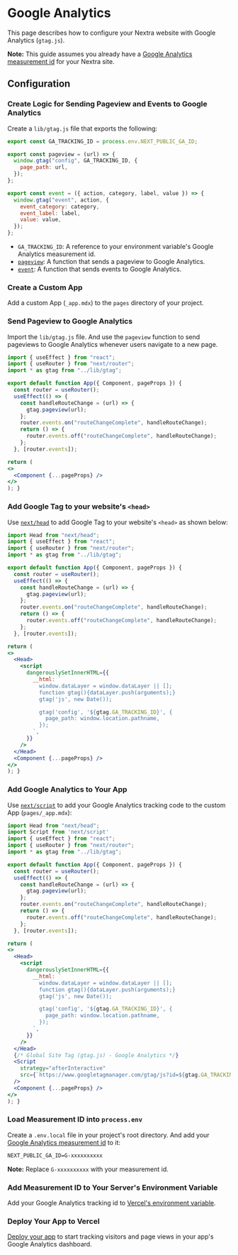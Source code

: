 
# Google Analytics

This page describes how to configure your Nextra website with Google Analytics (`gtag.js`).

**Note:** This guide assumes you already have a [Google Analytics measurement id](https://support.google.com/analytics/answer/9304153) for your Nextra site.

## Configuration

<Steps>

### Create Logic for Sending Pageview and Events to Google Analytics

Create a `lib/gtag.js` file that exports the following:

```js filename="lib/gtag.js"
export const GA_TRACKING_ID = process.env.NEXT_PUBLIC_GA_ID;

export const pageview = (url) => {
  window.gtag("config", GA_TRACKING_ID, {
    page_path: url,
  });
};

export const event = ({ action, category, label, value }) => {
  window.gtag("event", action, {
    event_category: category,
    event_label: label,
    value: value,
  });
};
```

- `GA_TRACKING_ID`: A reference to your environment variable's Google Analytics measurement id.
- [`pageview`](https://developers.google.com/analytics/devguides/collection/gtagjs/pages): A function that sends a pageview to Google Analytics.
- [`event`](https://developers.google.com/analytics/devguides/collection/gtagjs/events): A function that sends events to Google Analytics.


### Create a Custom App

Add a custom App (`_app.mdx`) to the `pages` directory of your project.

### Send Pageview to Google Analytics

Import the `lib/gtag.js` file. And use the `pageview` function to send pageviews to Google Analytics whenever users navigate to a new page.

```jsx filename="pages/_app.mdx"
import { useEffect } from "react";
import { useRouter } from "next/router";
import * as gtag from "../lib/gtag";

export default function App({ Component, pageProps }) {
  const router = useRouter();
  useEffect(() => {
    const handleRouteChange = (url) => {
      gtag.pageview(url);
    };
    router.events.on("routeChangeComplete", handleRouteChange);
    return () => {
      router.events.off("routeChangeComplete", handleRouteChange);
    };
  }, [router.events]);

return (
<>
  <Component {...pageProps} />
</>
); }
```

### Add Google Tag to your website's `<head>`

Use [`next/head`](https://nextjs.org/docs/pages/api-reference/components/head) to add Google Tag to your website's `<head>` as shown below:

```jsx filename="pages/_app.mdx" {1,20-34}
import Head from "next/head";
import { useEffect } from "react";
import { useRouter } from "next/router";
import * as gtag from "../lib/gtag";

export default function App({ Component, pageProps }) {
  const router = useRouter();
  useEffect(() => {
    const handleRouteChange = (url) => {
      gtag.pageview(url);
    };
    router.events.on("routeChangeComplete", handleRouteChange);
    return () => {
      router.events.off("routeChangeComplete", handleRouteChange);
    };
  }, [router.events]);

return (
<>
  <Head>
    <script
      dangerouslySetInnerHTML={{
        __html: `
          window.dataLayer = window.dataLayer || [];
          function gtag(){dataLayer.push(arguments);}
          gtag('js', new Date());

          gtag('config', '${gtag.GA_TRACKING_ID}', {
            page_path: window.location.pathname,
          });
        `,
      }}
    />
  </Head>
  <Component {...pageProps} />
</>
); }
```

### Add Google Analytics to Your App

Use [`next/script`](https://nextjs.org/docs/pages/building-your-application/optimizing/scripts) to add your Google Analytics tracking code to the custom App (`pages/_app.mdx`):

```jsx filename="pages/_app.mdx" {2,36-40}
import Head from "next/head";
import Script from 'next/script'
import { useEffect } from "react";
import { useRouter } from "next/router";
import * as gtag from "../lib/gtag";

export default function App({ Component, pageProps }) {
  const router = useRouter();
  useEffect(() => {
    const handleRouteChange = (url) => {
      gtag.pageview(url);
    };
    router.events.on("routeChangeComplete", handleRouteChange);
    return () => {
      router.events.off("routeChangeComplete", handleRouteChange);
    };
  }, [router.events]);

return (
<>
  <Head>
    <script
      dangerouslySetInnerHTML={{
        __html: `
          window.dataLayer = window.dataLayer || [];
          function gtag(){dataLayer.push(arguments);}
          gtag('js', new Date());

          gtag('config', '${gtag.GA_TRACKING_ID}', {
            page_path: window.location.pathname,
          });
        `,
      }}
    />
  </Head>
  {/* Global Site Tag (gtag.js) - Google Analytics */}
  <Script
    strategy="afterInteractive"
    src={`https://www.googletagmanager.com/gtag/js?id=${gtag.GA_TRACKING_ID}`}
  />
  <Component {...pageProps} />
</>
); }
```

### Load Measurement ID into `process.env`

Create a `.env.local` file in your project's root directory. And add your [Google Analytics measurement id](https://support.google.com/analytics/answer/9539598) to it:

```txt filename=".env.local"
NEXT_PUBLIC_GA_ID=G-xxxxxxxxxx
```

**Note:** Replace `G-xxxxxxxxxx` with your measurement id.

### Add Measurement ID to Your Server's Environment Variable

Add your Google Analytics tracking id to [Vercel's environment variable](https://vercel.com/docs/concepts/projects/environment-variables).

### Deploy Your App to Vercel

[Deploy your app](https://vercel.com/docs/concepts/deployments/overview) to start tracking visitors and page views in your app's Google Analytics dashboard.

</Steps>